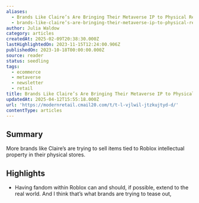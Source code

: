 ```yaml
---
aliases:
  - Brands Like Claire’s Are Bringing Their Metaverse IP to Physical Retail
  - brands-like-claire’s-are-bringing-their-metaverse-ip-to-physical-retail
author: Julia Waldow
category: articles
createdAt: 2025-02-09T20:38:30.000Z
lastHighlightedOn: 2023-11-15T12:24:00.906Z
publishedOn: 2023-10-18T00:00:00.000Z
source: reader
status: seedling
tags:
  - ecommerce
  - metaverse
  - newsletter
  - retail
title: Brands Like Claire’s Are Bringing Their Metaverse IP to Physical Retail
updatedAt: 2025-04-12T15:55:18.000Z
url: 'https://modernretail.cmail20.com/t/t-l-vjlwil-jtzkujtyd-d/'
contentType: articles
---
```

## Summary

More brands like Claire’s are trying to sell items tied to Roblox intellectual property in their physical stores.

## Highlights

- Having fandom within Roblox can and should, if possible, extend to the real world. And I think that’s what brands are trying to tease out,
